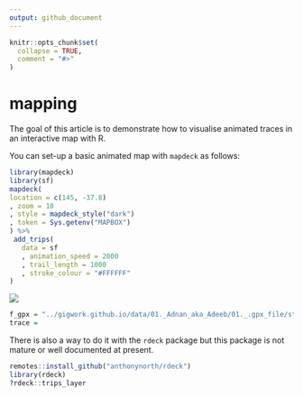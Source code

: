 ```yaml
---
output: github_document
---
```


<!-- README.md is generated from README.Rmd. Please edit that file -->

```r
knitr::opts_chunk$set(
  collapse = TRUE,
  comment = "#>"
)
```

# mapping

<!-- badges: start -->
<!-- badges: end -->

The goal of this article is to demonstrate how to visualise animated traces in an interactive map with R.

You can set-up a basic animated map with `mapdeck` as follows:

```r
library(mapdeck)
library(sf)
mapdeck(
location = c(145, -37.8)
, zoom = 10
, style = mapdeck_style("dark")
, token = Sys.getenv("MAPBOX")
) %>%
 add_trips(
   data = sf
   , animation_speed = 2000
   , trail_length = 1000
   , stroke_colour = "#FFFFFF"
)

```

![](https://user-images.githubusercontent.com/1825120/132259993-c4f39ac4-801c-4a38-8d8d-98fb05772d58.gif)

```r
f_gpx = "../gigwork.github.io/data/01._Adnan_aka_Adeeb/01._.gpx_file/strava_4658971578.g"
trace =
```

There is also a way to do it with the `rdeck` package but this package is not mature or well documented at present.

```r
remotes::install_github("anthonynorth/rdeck")
library(rdeck)
?rdeck::trips_layer
```

<!-- With plotly much is possible. -->
<!-- Let's start with a simple GPS plot: -->



